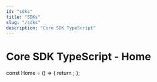 ```yaml
---
id: "sdks"
title: "SDKs"
slug: "/sdks"
description: "Core SDK TypeScript"
---
```


# Core SDK TypeScript - Home


const Home = () => {
  return <Redirect to="/sdk-docs/core-sdk-ts" />;
};
